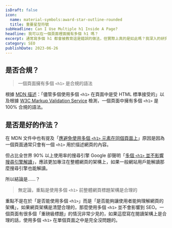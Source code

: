 ```yaml
---
isDraft: false
icon:
  name: material-symbols:award-star-outline-rounded
  title: 重要星型符號
subHeadline: Can I Use Multiple h1 Inside A Page?
headline: 我可以在一個頁面裡面擁有多個 h1 嗎？
excerpt: 通常寫多個 h1 都會被教育這是錯誤的做法，但實際上真的是如此嗎？我深入的研究各方面說法。整理 Google 與 MDN 文件的說法，一個頁面有很多個「重磅級標題」的情況非常少見的，如果這麼寫在閱讀架構上是合理的話，使用多個 <h1> 在單個頁面之中是完全沒問題的，此外有許多更值得探討的細節。
category: SEO
publishDate: 2023-06-26
---
```


## 是否合規？

> 一個頁面擁有多個 `<h1>` 是合規的語法

根據 [MDN 描述](https://developer.mozilla.org/en-US/docs/Web/HTML/Element/Heading_Elements#avoid_using_multiple_h1_elements_on_one_page)：「儘管多個使用多個 `<h1>` 在頁面中是受 HTML 標準接受的」以及根據 [W3C Markup Validation Service](https://validator.w3.org/) 檢測，一個頁面中擁有多個 `<h1>` 是 100% 合規的語法。

## 是否是好的作法？

在 MDN 文件中也有提及「[應避免使用多個 `<h1>` 元素在同個頁面上](https://developer.mozilla.org/en-US/docs/Web/HTML/Element/Heading_Elements#avoid_using_multiple_h1_elements_on_one_page)」原因是因為一個頁面通常只會有一個 `<h1>` 用於描述網頁的內容。

但占比全世界 90% 以上使用率的搜尋引擎 Google 卻聲明「[多個 `<h1>` 並不影響搜尋引擎解讀](https://www.youtube.com/watch?v=zyqJJXWk0gk)」，應該更加專注在整體網頁的架構上，如果一般網站用戶能解讀那麼搜尋引擎也能解讀。

所以結論是……？

> 無定論，重點是使用多個 `<h1>` 前整體網頁標題架構是合理的

重點不是在於「是否能使用多個 `<h1>`」而是「是否能夠讓使用者能夠理解網頁的架構」，如果網頁架構是清楚合理的，那麼使用多個 `<h1>` 並不會影響到 SEO。一個頁面有很多個「重磅級標題」的情況非常少見的，如果這麼寫在閱讀架構上是合理的話，使用多個 `<h1>` 在單個頁面之中是完全沒問題的。
